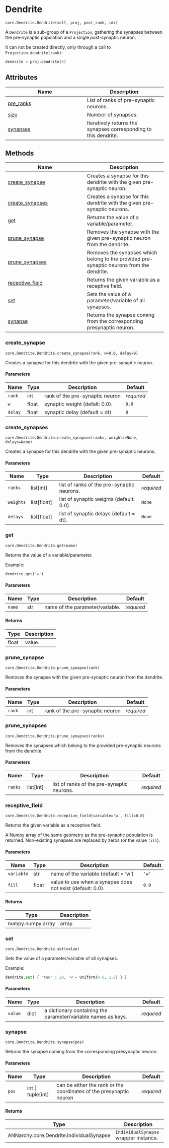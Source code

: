 # Dendrite { #ANNarchy.core.Dendrite.Dendrite }

`core.Dendrite.Dendrite(self, proj, post_rank, idx)`

A ``Dendrite`` is a sub-group of a ``Projection``, gathering the synapses between the pre-synaptic population and a single post-synaptic neuron.

It can not be created directly, only through a call to ``Projection.dendrite(rank)``:

```python
dendrite = proj.dendrite(6)
```

## Attributes

| Name | Description |
| --- | --- |
| [pre_ranks](#ANNarchy.core.Dendrite.Dendrite.pre_ranks) | List of ranks of pre-synaptic neurons. |
| [size](#ANNarchy.core.Dendrite.Dendrite.size) | Number of synapses. |
| [synapses](#ANNarchy.core.Dendrite.Dendrite.synapses) | Iteratively returns the synapses corresponding to this dendrite. |

## Methods

| Name | Description |
| --- | --- |
| [create_synapse](#ANNarchy.core.Dendrite.Dendrite.create_synapse) | Creates a synapse for this dendrite with the given pre-synaptic neuron. |
| [create_synapses](#ANNarchy.core.Dendrite.Dendrite.create_synapses) | Creates a synapse for this dendrite with the given pre-synaptic neurons. |
| [get](#ANNarchy.core.Dendrite.Dendrite.get) | Returns the value of a variable/parameter. |
| [prune_synapse](#ANNarchy.core.Dendrite.Dendrite.prune_synapse) | Removes the synapse with the given pre-synaptic neuron from the dendrite. |
| [prune_synapses](#ANNarchy.core.Dendrite.Dendrite.prune_synapses) | Removes the synapses which belong to the provided pre-synaptic neurons from the dendrite. |
| [receptive_field](#ANNarchy.core.Dendrite.Dendrite.receptive_field) | Returns the given variable as a receptive field. |
| [set](#ANNarchy.core.Dendrite.Dendrite.set) | Sets the value of a parameter/variable of all synapses. |
| [synapse](#ANNarchy.core.Dendrite.Dendrite.synapse) | Returns the synapse coming from the corresponding presynaptic neuron. |

### create_synapse { #ANNarchy.core.Dendrite.Dendrite.create_synapse }

`core.Dendrite.Dendrite.create_synapse(rank, w=0.0, delay=0)`

Creates a synapse for this dendrite with the given pre-synaptic neuron.

#### Parameters

| Name    | Type   | Description                     | Default    |
|---------|--------|---------------------------------|------------|
| `rank`  | int    | rank of the pre-synaptic neuron | _required_ |
| `w`     | float  | synaptic weight (defalt: 0.0).  | `0.0`      |
| `delay` | float  | synaptic delay (default = dt)   | `0`        |

### create_synapses { #ANNarchy.core.Dendrite.Dendrite.create_synapses }

`core.Dendrite.Dendrite.create_synapses(ranks, weights=None, delays=None)`

Creates a synapse for this dendrite with the given pre-synaptic neurons.

#### Parameters

| Name      | Type          | Description                                | Default    |
|-----------|---------------|--------------------------------------------|------------|
| `ranks`   | list\[int\]   | list of ranks of the pre-synaptic neurons. | _required_ |
| `weights` | list\[float\] | list of synaptic weights (default: 0.0).   | `None`     |
| `delays`  | list\[float\] | list of synaptic delays (default = dt).    | `None`     |

### get { #ANNarchy.core.Dendrite.Dendrite.get }

`core.Dendrite.Dendrite.get(name)`

Returns the value of a variable/parameter.

Example:

```python
dendrite.get('w')
```

#### Parameters

| Name   | Type   | Description                     | Default    |
|--------|--------|---------------------------------|------------|
| `name` | str    | name of the parameter/variable. | _required_ |

#### Returns

| Type   | Description   |
|--------|---------------|
| float  | value.        |

### prune_synapse { #ANNarchy.core.Dendrite.Dendrite.prune_synapse }

`core.Dendrite.Dendrite.prune_synapse(rank)`

Removes the synapse with the given pre-synaptic neuron from the dendrite.

#### Parameters

| Name   | Type   | Description                     | Default    |
|--------|--------|---------------------------------|------------|
| `rank` | int    | rank of the pre-synaptic neuron | _required_ |

### prune_synapses { #ANNarchy.core.Dendrite.Dendrite.prune_synapses }

`core.Dendrite.Dendrite.prune_synapses(ranks)`

Removes the synapses which belong to the provided pre-synaptic neurons from the dendrite.

#### Parameters

| Name    | Type        | Description                                | Default    |
|---------|-------------|--------------------------------------------|------------|
| `ranks` | list\[int\] | list of ranks of the pre-synaptic neurons. | _required_ |

### receptive_field { #ANNarchy.core.Dendrite.Dendrite.receptive_field }

`core.Dendrite.Dendrite.receptive_field(variable='w', fill=0.0)`

Returns the given variable as a receptive field.

A Numpy array of the same geometry as the pre-synaptic population is returned. 
Non-existing synapses are replaced by zeros (or the value ``fill``).

#### Parameters

| Name       | Type   | Description                                                | Default   |
|------------|--------|------------------------------------------------------------|-----------|
| `variable` | str    | name of the variable (default = 'w')                       | `'w'`     |
| `fill`     | float  | value to use when a synapse does not exist (default: 0.0). | `0.0`     |

#### Returns

| Type              | Description   |
|-------------------|---------------|
| numpy.numpy.array | array.        |

### set { #ANNarchy.core.Dendrite.Dendrite.set }

`core.Dendrite.Dendrite.set(value)`

Sets the value of a parameter/variable of all synapses.

Example:

```python
dendrite.set( { 'tau' : 20, 'w'= Uniform(0.0, 1.0) } )
```

#### Parameters

| Name    | Type   | Description                                                   | Default    |
|---------|--------|---------------------------------------------------------------|------------|
| `value` | dict   | a dictionary containing the parameter/variable names as keys. | _required_ |

### synapse { #ANNarchy.core.Dendrite.Dendrite.synapse }

`core.Dendrite.Dendrite.synapse(pos)`

Returns the synapse coming from the corresponding presynaptic neuron.

#### Parameters

| Name   | Type                | Description                                                         | Default    |
|--------|---------------------|---------------------------------------------------------------------|------------|
| `pos`  | int \| tuple\[int\] | can be either the rank or the coordinates of the presynaptic neuron | _required_ |

#### Returns

| Type                                     | Description                           |
|------------------------------------------|---------------------------------------|
| ANNarchy.core.Dendrite.IndividualSynapse | `IndividualSynapse` wrapper instance. |